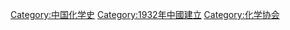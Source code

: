 [[Category:中国化学史|Category:中国化学史]]
[[Category:1932年中國建立|Category:1932年中國建立]]
[[Category:化学协会|Category:化学协会]]